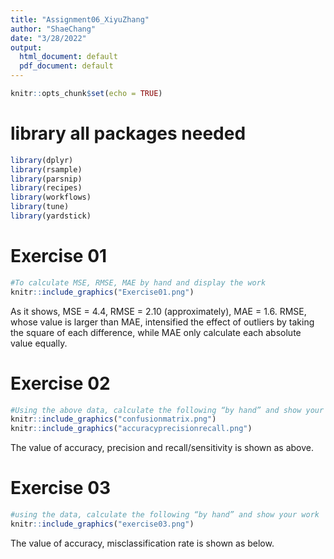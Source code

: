 ```yaml
---
title: "Assignment06_XiyuZhang"
author: "ShaeChang"
date: "3/28/2022"
output:
  html_document: default
  pdf_document: default
---
```


```r
knitr::opts_chunk$set(echo = TRUE)
```

# library all packages needed
```r
library(dplyr)
library(rsample)
library(parsnip)
library(recipes)
library(workflows)
library(tune)
library(yardstick)
```

# Exercise 01
```r
#To calculate MSE, RMSE, MAE by hand and display the work
knitr::include_graphics("Exercise01.png")
```

As it shows, MSE = 4.4, RMSE = 2.10 (approximately), MAE = 1.6.
RMSE, whose value is larger than MAE, intensified the effect of outliers by taking the square of each difference, while MAE only calculate each absolute value equally. 


# Exercise 02
```r
#Using the above data, calculate the following “by hand” and show your work.
knitr::include_graphics("confusionmatrix.png")
knitr::include_graphics("accuracyprecisionrecall.png")
```
The value of accuracy, precision and recall/sensitivity is shown as above.

# Exercise 03
```r
#using the data, calculate the following “by hand” and show your work
knitr::include_graphics("exercise03.png")
```

The value of accuracy, misclassification rate is shown as below.
